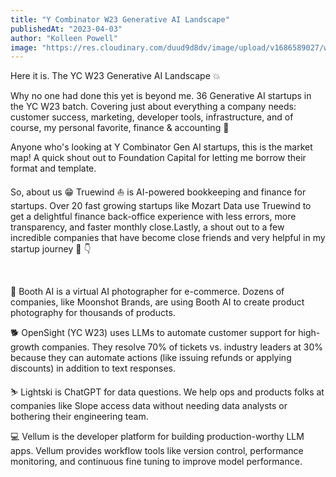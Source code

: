 ```yaml
---
title: "Y Combinator W23 Generative AI Landscape"
publishedAt: "2023-04-03"
author: "Kolleen Powell"
image: "https://res.cloudinary.com/duud9d8dv/image/upload/v1686589027/web-app-clones/truewind.ai/y-combinator-w23_cbtunt.png"
---
```


Here it is. The YC W23 Generative AI Landscape 💥

Why no one had done this yet is beyond me. 36 Generative AI startups in the YC W23 batch. Covering just about everything a company needs: customer success, marketing, developer tools, infrastructure, and of course, my personal favorite, finance & accounting 🥸

Anyone who's looking at Y Combinator Gen AI startups, this is the market map! A quick shout out to Foundation Capital for letting me borrow their format and template.

So, about us 😁 Truewind ⛵️ is AI-powered bookkeeping and finance for startups. Over 20 fast growing startups like Mozart Data use Truewind to get a delightful finance back-office experience with less errors, more transparency, and faster monthly close.Lastly, a shout out to a few incredible companies that have become close friends and very helpful in my startup journey 💛 👇

‍

🎨 Booth AI is a virtual AI photographer for e-commerce. Dozens of companies, like Moonshot Brands, are using Booth AI to create product photography for thousands of products.

🐕 OpenSight (YC W23) uses LLMs to automate customer support for high-growth companies. They resolve 70% of tickets vs. industry leaders at 30% because they can automate actions (like issuing refunds or applying discounts) in addition to text responses.

⛷ Lightski is ChatGPT for data questions. We help ops and products folks at companies like Slope access data without needing data analysts or bothering their engineering team.

💻 Vellum is the developer platform for building production-worthy LLM apps. Vellum provides workflow tools like version control, performance monitoring, and continuous fine tuning to improve model performance.